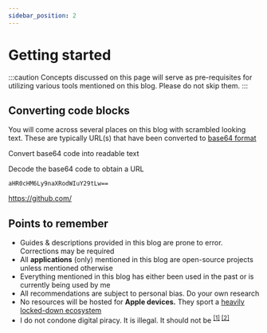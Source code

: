 ```yaml
---
sidebar_position: 2
---
```


# Getting started

:::caution
Concepts discussed on this page will serve as pre-requisites for utilizing various tools mentioned on this blog. Please do not skip them.
:::

## Converting code blocks

You will come across several places on this blog with scrambled looking text. These are typically URL(s) that have been converted to [base64 format](https://en.wikipedia.org/wiki/Base64)

<p>

<more link="https://www.convertsimple.com/convert-base64-to-text/">
  Convert base64 code into readable text
</more>

</p>

<expand title="Exercise">

Decode the base64 code to obtain a URL

<tab>
  <tabitem value="dec" label="Decode">

```
aHR0cHM6Ly9naXRodWIuY29tLw==
```

 </tabitem>
 <tabitem value="res" label="Result">

https://github.com/

 </tabitem>
</tab>
</expand>

## <FontAwesomeIcon icon="fa-regular fa-lightbulb" /> Points to remember

- Guides & descriptions provided in this blog are prone to error. Corrections may be required
- All **applications** (only) mentioned in this blog are open-source projects unless mentioned otherwise
- Everything mentioned in this blog has either been used in the past or is currently being used by me
- All recommendations are subject to personal bias. Do your own research
- No resources will be hosted for **Apple devices.** They sport a [heavily locked-down ecosystem](https://gist.github.com/iosecure/357e724811fe04167332ef54e736670d)
- I do not condone digital piracy. It is illegal. It should not be <sup>[[1]](https://policyreview.info/articles/analysis/digital-piracy-debunked-short-note-digital-threats-and-intermediary-liability) [[2]](https://www.sciencedirect.com/science/article/abs/pii/S0166497206001040) </sup>
